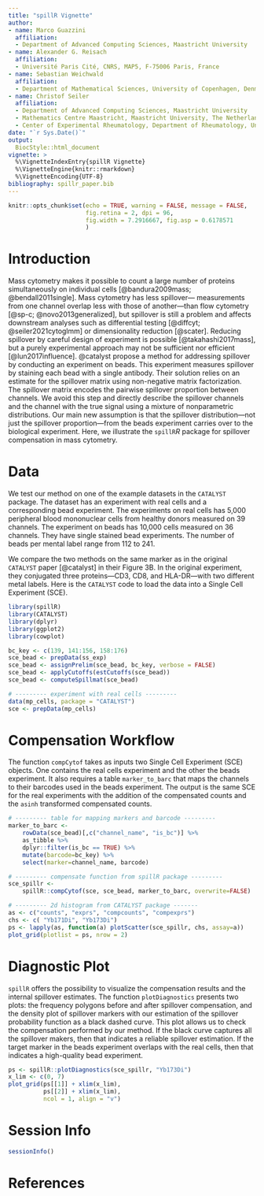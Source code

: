 ```yaml
---
title: "spillR Vignette"
author: 
- name: Marco Guazzini
  affiliation: 
  - Department of Advanced Computing Sciences, Maastricht University
- name: Alexander G. Reisach
  affiliation: 
  - Université Paris Cité, CNRS, MAP5, F-75006 Paris, France
- name: Sebastian Weichwald
  affiliation: 
  - Department of Mathematical Sciences, University of Copenhagen, Denmark
- name: Christof Seiler
  affiliation: 
  - Department of Advanced Computing Sciences, Maastricht University
  - Mathematics Centre Maastricht, Maastricht University, The Netherlands
  - Center of Experimental Rheumatology, Department of Rheumatology, University Hospital Zurich, University of Zurich, Switzerland
date: "`r Sys.Date()`"
output: 
  BiocStyle::html_document
vignette: >
  %\VignetteIndexEntry{spillR Vignette}
  %\VignetteEngine{knitr::rmarkdown}
  %\VignetteEncoding{UTF-8}
bibliography: spillr_paper.bib
---
```


```r
knitr::opts_chunk$set(echo = TRUE, warning = FALSE, message = FALSE, 
                      fig.retina = 2, dpi = 96, 
                      fig.width = 7.2916667, fig.asp = 0.6178571
                      )
```

# Introduction

Mass cytometry makes it possible to count a large number of proteins simultaneously on individual cells [@bandura2009mass; @bendall2011single]. Mass cytometry has less spillover--- measurements from one channel overlap less with those of another---than flow cytometry [@sp-c; @novo2013generalized], but spillover is still a problem and affects downstream analyses such as differential testing [@diffcyt; @seiler2021cytoglmm] or dimensionality reduction [@scater]. Reducing spillover by careful design of experiment is possible [@takahashi2017mass], but a purely experimental approach may not be sufficient nor efficient [@lun2017influence]. @catalyst propose a method for addressing spillover by conducting an experiment on beads. This experiment measures spillover by staining each bead with a single antibody. Their solution relies on an estimate for the spillover matrix using non-negative matrix factorization. The spillover matrix encodes the pairwise spillover proportion between channels. We avoid this step and directly describe the spillover channels and the channel with the true signal using a mixture of nonparametric distributions. Our main new assumption is that the spillover distribution---not just the spillover proportion---from the beads experiment carries over to the biological experiment. Here, we illustrate the `spillR`_R_ package for spillover compensation in mass cytometry.

# Data

We test our method on one of the example datasets in the `CATALYST` package. The dataset has an experiment with real cells and a corresponding bead experiment. The experiments on real cells has 5,000 peripheral blood mononuclear cells from healthy donors measured on 39 channels. The experiment on beads has 10,000 cells measured on 36 channels. They have single stained bead experiments. The number of beads per mental label range from 112 to 241.

We compare the two methods on the same marker as in the original `CATALYST` paper [@catalyst] in their Figure 3B. In the original experiment, they conjugated three proteins---CD3, CD8, and HLA-DR---with two different metal labels. Here is the `CATALYST` code to load the data into a Single Cell Experiment (SCE).

```r
library(spillR)
library(CATALYST)
library(dplyr)
library(ggplot2)
library(cowplot)

bc_key <- c(139, 141:156, 158:176)
sce_bead <- prepData(ss_exp)
sce_bead <- assignPrelim(sce_bead, bc_key, verbose = FALSE)
sce_bead <- applyCutoffs(estCutoffs(sce_bead))
sce_bead <- computeSpillmat(sce_bead)

# --------- experiment with real cells ---------
data(mp_cells, package = "CATALYST")
sce <- prepData(mp_cells)
```

# Compensation Workflow

The function `compCytof` takes as inputs two Single Cell Experiment (SCE) objects. One contains the real cells experiment and the other the beads experiment. It also requires a table `marker_to_barc` that maps the channels to their barcodes used in the beads experiment. The output is the same SCE for the real experiments with the addition of the compensated counts and the `asinh` transformed compensated counts.

```r
# --------- table for mapping markers and barcode ---------
marker_to_barc <- 
    rowData(sce_bead)[,c("channel_name", "is_bc")] %>%
    as_tibble %>%
    dplyr::filter(is_bc == TRUE) %>%
    mutate(barcode=bc_key) %>%
    select(marker=channel_name, barcode)

# --------- compensate function from spillR package ---------
sce_spillr <- 
    spillR::compCytof(sce, sce_bead, marker_to_barc, overwrite=FALSE)

# --------- 2d histogram from CATALYST package -------
as <- c("counts", "exprs", "compcounts", "compexprs")
chs <- c( "Yb171Di", "Yb173Di")
ps <- lapply(as, function(a) plotScatter(sce_spillr, chs, assay=a))
plot_grid(plotlist = ps, nrow = 2)
```

# Diagnostic Plot

`spillR` offers the possibility to visualize the compensation results and the internal spillover estimates. The function `plotDiagnostics` presents two plots: the frequency polygons before and after spillover compensation, and the density plot of spillover markers with our estimation of the spillover probability function as a black dashed curve. This plot allows us to check the compensation performed by our method. If the black curve captures all the spillover makers, then that indicates a reliable spillover estimation. If the target marker in the beads experiment overlaps with the real cells, then that indicates a high-quality bead experiment.

```r
ps <- spillR::plotDiagnostics(sce_spillr, "Yb173Di")
x_lim <- c(0, 7)
plot_grid(ps[[1]] + xlim(x_lim), 
          ps[[2]] + xlim(x_lim), 
          ncol = 1, align = "v")
```

# Session Info {-}

```r
sessionInfo()
```

# References {-}
